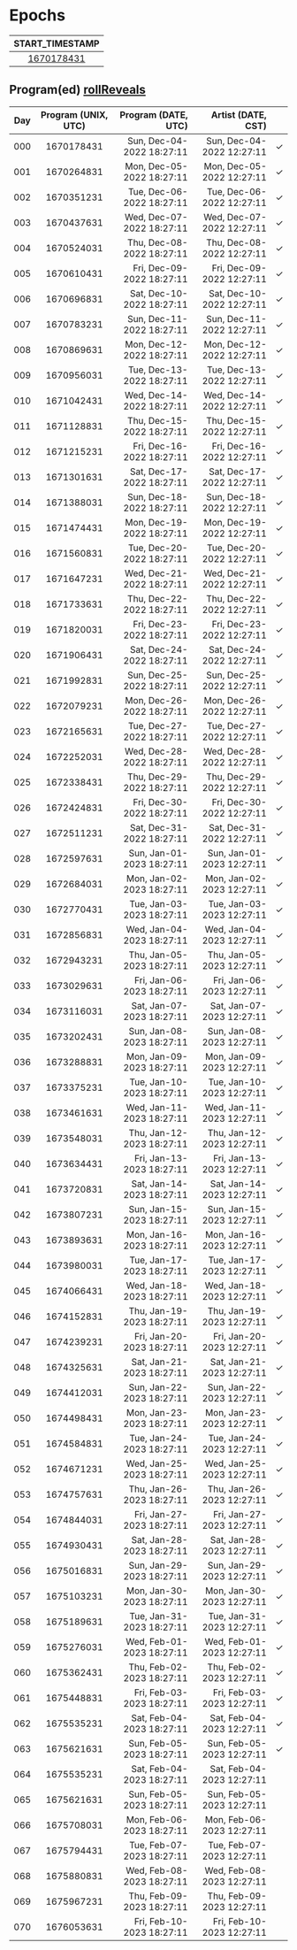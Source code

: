 # Epochs


| START_TIMESTAMP |
|:---------------:|
| [1670178431][] | 


## Program(ed)   [rollReveals]

| Day | Program (UNIX, UTC) | Program (DATE, UTC) |  Artist (DATE, CST) |   |
|:---:|:-------------------:|--------------------:|--------------------:|:-:|
| 000 | 1670178431 | Sun, Dec-04-2022 18:27:11 | Sun, Dec-04-2022 12:27:11 | &check; |
| 001 | 1670264831 | Mon, Dec-05-2022 18:27:11 | Mon, Dec-05-2022 12:27:11 | &check; |
| 002 | 1670351231 | Tue, Dec-06-2022 18:27:11 | Tue, Dec-06-2022 12:27:11 | &check; |
| 003 | 1670437631 | Wed, Dec-07-2022 18:27:11 | Wed, Dec-07-2022 12:27:11 | &check; |
| 004 | 1670524031 | Thu, Dec-08-2022 18:27:11 | Thu, Dec-08-2022 12:27:11 | &check; |
| 005 | 1670610431 | Fri, Dec-09-2022 18:27:11 | Fri, Dec-09-2022 12:27:11 | &check; |
| 006 | 1670696831 | Sat, Dec-10-2022 18:27:11 | Sat, Dec-10-2022 12:27:11 | &check; |
| 007 | 1670783231 | Sun, Dec-11-2022 18:27:11 | Sun, Dec-11-2022 12:27:11 | &check; |
| 008 | 1670869631 | Mon, Dec-12-2022 18:27:11 | Mon, Dec-12-2022 12:27:11 | &check; |
| 009 | 1670956031 | Tue, Dec-13-2022 18:27:11 | Tue, Dec-13-2022 12:27:11 | &check; |
| 010 | 1671042431 | Wed, Dec-14-2022 18:27:11 | Wed, Dec-14-2022 12:27:11 | &check; |
| 011 | 1671128831 | Thu, Dec-15-2022 18:27:11 | Thu, Dec-15-2022 12:27:11 | &check; |
| 012 | 1671215231 | Fri, Dec-16-2022 18:27:11 | Fri, Dec-16-2022 12:27:11 | &check; |
| 013 | 1671301631 | Sat, Dec-17-2022 18:27:11 | Sat, Dec-17-2022 12:27:11 | &check; |
| 014 | 1671388031 | Sun, Dec-18-2022 18:27:11 | Sun, Dec-18-2022 12:27:11 | &check; |
| 015 | 1671474431 | Mon, Dec-19-2022 18:27:11 | Mon, Dec-19-2022 12:27:11 | &check; |
| 016 | 1671560831 | Tue, Dec-20-2022 18:27:11 | Tue, Dec-20-2022 12:27:11 | &check; |
| 017 | 1671647231 | Wed, Dec-21-2022 18:27:11 | Wed, Dec-21-2022 12:27:11 | &check; |
| 018 | 1671733631 | Thu, Dec-22-2022 18:27:11 | Thu, Dec-22-2022 12:27:11 | &check; |
| 019 | 1671820031 | Fri, Dec-23-2022 18:27:11 | Fri, Dec-23-2022 12:27:11 | &check; |
| 020 | 1671906431 | Sat, Dec-24-2022 18:27:11 | Sat, Dec-24-2022 12:27:11 | &check; |
| 021 | 1671992831 | Sun, Dec-25-2022 18:27:11 | Sun, Dec-25-2022 12:27:11 | &check; |
| 022 | 1672079231 | Mon, Dec-26-2022 18:27:11 | Mon, Dec-26-2022 12:27:11 | &check; |
| 023 | 1672165631 | Tue, Dec-27-2022 18:27:11 | Tue, Dec-27-2022 12:27:11 | &check; |
| 024 | 1672252031 | Wed, Dec-28-2022 18:27:11 | Wed, Dec-28-2022 12:27:11 | &check; |
| 025 | 1672338431 | Thu, Dec-29-2022 18:27:11 | Thu, Dec-29-2022 12:27:11 | &check; |
| 026 | 1672424831 | Fri, Dec-30-2022 18:27:11 | Fri, Dec-30-2022 12:27:11 | &check; |
| 027 | 1672511231 | Sat, Dec-31-2022 18:27:11 | Sat, Dec-31-2022 12:27:11 | &check; |
| 028 | 1672597631 | Sun, Jan-01-2023 18:27:11 | Sun, Jan-01-2023 12:27:11 | &check; |
| 029 | 1672684031 | Mon, Jan-02-2023 18:27:11 | Mon, Jan-02-2023 12:27:11 | &check; |
| 030 | 1672770431 | Tue, Jan-03-2023 18:27:11 | Tue, Jan-03-2023 12:27:11 | &check; |
| 031 | 1672856831 | Wed, Jan-04-2023 18:27:11 | Wed, Jan-04-2023 12:27:11 | &check; |
| 032 | 1672943231 | Thu, Jan-05-2023 18:27:11 | Thu, Jan-05-2023 12:27:11 | &check; |
| 033 | 1673029631 | Fri, Jan-06-2023 18:27:11 | Fri, Jan-06-2023 12:27:11 | &check; |
| 034 | 1673116031 | Sat, Jan-07-2023 18:27:11 | Sat, Jan-07-2023 12:27:11 | &check; |
| 035 | 1673202431 | Sun, Jan-08-2023 18:27:11 | Sun, Jan-08-2023 12:27:11 | &check; |
| 036 | 1673288831 | Mon, Jan-09-2023 18:27:11 | Mon, Jan-09-2023 12:27:11 | &check; |
| 037 | 1673375231 | Tue, Jan-10-2023 18:27:11 | Tue, Jan-10-2023 12:27:11 | &check; |
| 038 | 1673461631 | Wed, Jan-11-2023 18:27:11 | Wed, Jan-11-2023 12:27:11 | &check; |
| 039 | 1673548031 | Thu, Jan-12-2023 18:27:11 | Thu, Jan-12-2023 12:27:11 | &check; |
| 040 | 1673634431 | Fri, Jan-13-2023 18:27:11 | Fri, Jan-13-2023 12:27:11 | &check; |
| 041 | 1673720831 | Sat, Jan-14-2023 18:27:11 | Sat, Jan-14-2023 12:27:11 | &check; |
| 042 | 1673807231 | Sun, Jan-15-2023 18:27:11 | Sun, Jan-15-2023 12:27:11 | &check; |
| 043 | 1673893631 | Mon, Jan-16-2023 18:27:11 | Mon, Jan-16-2023 12:27:11 | &check; |
| 044 | 1673980031 | Tue, Jan-17-2023 18:27:11 | Tue, Jan-17-2023 12:27:11 | &check; |
| 045 | 1674066431 | Wed, Jan-18-2023 18:27:11 | Wed, Jan-18-2023 12:27:11 | &check; |
| 046 | 1674152831 | Thu, Jan-19-2023 18:27:11 | Thu, Jan-19-2023 12:27:11 | &check; |
| 047 | 1674239231 | Fri, Jan-20-2023 18:27:11 | Fri, Jan-20-2023 12:27:11 | &check; |
| 048 | 1674325631 | Sat, Jan-21-2023 18:27:11 | Sat, Jan-21-2023 12:27:11 | &check; |
| 049 | 1674412031 | Sun, Jan-22-2023 18:27:11 | Sun, Jan-22-2023 12:27:11 | &check; |
| 050 | 1674498431 | Mon, Jan-23-2023 18:27:11 | Mon, Jan-23-2023 12:27:11 | &check; |
| 051 | 1674584831 | Tue, Jan-24-2023 18:27:11 | Tue, Jan-24-2023 12:27:11 | &check; |
| 052 | 1674671231 | Wed, Jan-25-2023 18:27:11 | Wed, Jan-25-2023 12:27:11 | &check; |
| 053 | 1674757631 | Thu, Jan-26-2023 18:27:11 | Thu, Jan-26-2023 12:27:11 | &check; |
| 054 | 1674844031 | Fri, Jan-27-2023 18:27:11 | Fri, Jan-27-2023 12:27:11 | &check; |
| 055 | 1674930431 | Sat, Jan-28-2023 18:27:11 | Sat, Jan-28-2023 12:27:11 | &check; |
| 056 | 1675016831 | Sun, Jan-29-2023 18:27:11 | Sun, Jan-29-2023 12:27:11 | &check; |
| 057 | 1675103231 | Mon, Jan-30-2023 18:27:11 | Mon, Jan-30-2023 12:27:11 | &check; |
| 058 | 1675189631 | Tue, Jan-31-2023 18:27:11 | Tue, Jan-31-2023 12:27:11 | &check; |
| 059 | 1675276031 | Wed, Feb-01-2023 18:27:11 | Wed, Feb-01-2023 12:27:11 | &check; |
| 060 | 1675362431 | Thu, Feb-02-2023 18:27:11 | Thu, Feb-02-2023 12:27:11 | &check; |
| 061 | 1675448831 | Fri, Feb-03-2023 18:27:11 | Fri, Feb-03-2023 12:27:11 | &check; |
| 062 | 1675535231 | Sat, Feb-04-2023 18:27:11 | Sat, Feb-04-2023 12:27:11 | &check; |
| 063 | 1675621631 | Sun, Feb-05-2023 18:27:11 | Sun, Feb-05-2023 12:27:11 | &check; |
| 064 | 1675535231 | Sat, Feb-04-2023 18:27:11 | Sat, Feb-04-2023 12:27:11 |   |
| 065 | 1675621631 | Sun, Feb-05-2023 18:27:11 | Sun, Feb-05-2023 12:27:11 |   |
| 066 | 1675708031 | Mon, Feb-06-2023 18:27:11 | Mon, Feb-06-2023 12:27:11 |   |
| 067 | 1675794431 | Tue, Feb-07-2023 18:27:11 | Tue, Feb-07-2023 12:27:11 |   |
| 068 | 1675880831 | Wed, Feb-08-2023 18:27:11 | Wed, Feb-08-2023 12:27:11 |   |
| 069 | 1675967231 | Thu, Feb-09-2023 18:27:11 | Thu, Feb-09-2023 12:27:11 |   |
| 070 | 1676053631 | Fri, Feb-10-2023 18:27:11 | Fri, Feb-10-2023 12:27:11 |   |


[rollReveals]: https://etherscan.io/address/0xaa9fd543b3a5dc0367f86bc480e6ddf4f96c402f
[1670178431]: https://etherscan.io/address/0x45cac57e2d37e751ebc3876f51ad66f315c2fa4a#readContract#F3


[❓]: https://www.pigeons.monster/variants#0-unrevealed
[🧟‍♀️]: https://www.pigeons.monster/variants#1-brainwash-victim
[⚡️]: https://www.pigeons.monster/variants#2-curb-value
[🌶]: https://www.pigeons.monster/variants#3-detox
[🔫]: https://www.pigeons.monster/variants#4-galaxy-blaster
[👽]: https://www.pigeons.monster/variants#5-hello-my-name-is
[📿]: https://www.pigeons.monster/variants#6-holy-rosary
[👑]: https://www.pigeons.monster/variants#7-king-baby
[🦌]: https://www.pigeons.monster/variants#8-moose-sighting
[💸]: https://www.pigeons.monster/variants#9-pay-me
[🕊]: https://www.pigeons.monster/variants#10-rest-in-peace
[🌍]: https://www.pigeons.monster/variants#11-unfuck-the-world
[🗽]: https://www.pigeons.monster/variants#12-zoo-york
[.]: https://www.pigeons.monster/variants#0-unrevealed